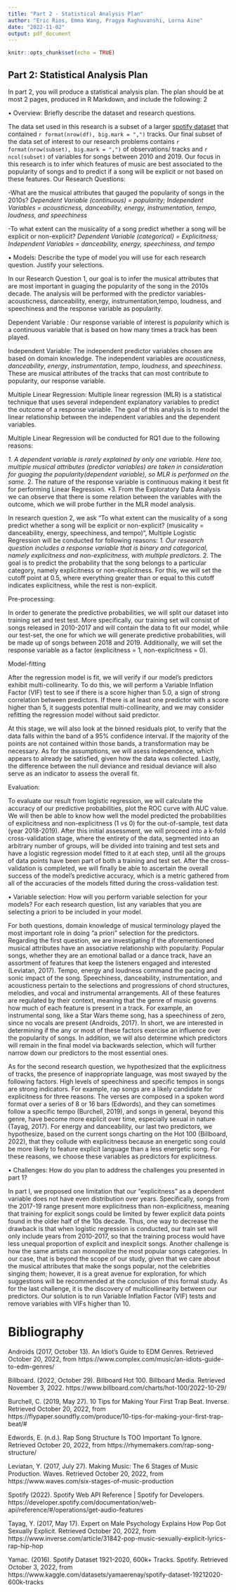 ```yaml
---
title: "Part 2 - Statistical Analysis Plan"
author: "Eric Rios, Emma Wang, Pragya Raghuvanshi, Lorna Aine"
date: "2022-11-02"
output: pdf_document
---
```


```r
knitr::opts_chunk$set(echo = TRUE)
```

## Part 2: Statistical Analysis Plan

In part 2, you will produce a statistical analysis plan. The plan should be at most 2 pages, produced in R
Markdown, and include the following:
2



• Overview: Briefly describe the dataset and research questions.

The data set used in this research is a subset of a larger [spotify dataset](https://www.kaggle.com/datasets/yamaerenay/spotify-dataset-19212020-600k-tracks) that contained `r format(nrow(df), big.mark = ",")` tracks. Our final subset of the data set of interest to our research problems contains `r format(nrow(subset), big.mark = ",")` of observations/ tracks and `r ncol(subset)` of variables for songs between 2010 and 2019.
Our focus in this research is to infer which features of music are best associated to the popularity of songs and to predict if a song will be explicit or not based on these features. Our Research Questions:

-What are the musical attributes that gauged the popularity of songs in the 2010s? 
*Dependent Variable (continuous) = popularity;*
*Independent Variables = acousticness, danceability, energy, instrumentation, tempo, loudness, and speechiness* 
 
-To what extent can the musicality of a song predict whether a song will be explicit or non-explicit? 
*Dependent Variable (categorical) = Explicitness;*
*Independent Variables = danceability, energy, speechiness, and tempo* 



• Models: Describe the type of model you will use for each research question. Justify your selections.






In our Research Question 1, our goal is to infer the musical attributes that are most important in guaging the popularity of the song in the 2010s decade. The analysis will be performed with the predictor variables- acousticness, danceability, energy, instrumentation,tempo, loudness, and speechiness and the response variable as popularity. 

Dependent Variable : Our response variable of interest is *popularity* which is a continuous variable that is based on how many times a track has been played.

Independent Variable: The independent predictor variables chosen are based on domain knowledge. The independent variables are *acousticness*, *danceability*, *energy*, *instrumentation*, *tempo*, *loudness*, and *speechiness*. These are musical attributes of the tracks that can most contribute to popularity, our response variable. 

Multiple Linear Regression: Multiple linear regression (MLR) is a statistical technique that uses several independent explanatory variables to predict the outcome of a response variable. The goal of this analysis is to model the linear relationship between the independent variables and the dependent variables.

Multiple Linear Regression will be conducted for RQ1 due to the following reasons: 

*1. A dependent variable is rarely explained by only one variable. Here too, multiple musical attributes (predictor variables) are taken in consideration for guaging the popularity(dependent variable), so MLR is performed on the same. 
*2. The nature of the response variable is continuous making it best fit for performing Linear Regression.
*3. From the Exploratory Data Analysis we can observe that there is some relation between the variables with the outcome, which we will probe further in the MLR model analysis. 







In research question 2, we ask “To what extent can the musicality of a song predict whether a song will be explicit or non-explicit? (musicality = danceability, energy, speechiness, and tempo)“, Multiple Logistic Regression will be conducted for following reasons:
*1. Our research question includes a response variable that is binary and categorical, namely explicitness and non-explicitness, with multiple predictors.
*2. The goal is to predict the probability that the song belongs to a particular category, namely explicitness or non-explicitness. For this, we will set the cutoff point at 0.5, where everything greater than or equal to this cutoff indicates explicitness, while the rest is non-explicit.

Pre-processing: 

In order to generate the predictive probabilities, we will split our dataset into training set and test test. More specifically, our training set will consist of songs released in 2010-2017 and will contain the data to fit our model, while our test-set, the one for which we will generate predictive probabilities, will be made up of songs between 2018 and 2019. Additionally, we will set the response variable as a factor (explicitness = 1, non-explicitness = 0).


Model-fitting

After the regression model is fit, we will verify if our model's predictors exhibit multi-collinearity. To do this, we will perform a Variable Inflation Factor (VIF) test to see if there is a score higher than 5.0, a sign of strong correlation between predictors. If there is at least one predictor with a score higher than 5, it suggests potential multi-collinearity, and we may consider refitting the regression model without said predictor.

At this stage, we will also look at the binned residuals plot, to verify that the data falls within the band of a 95% confidence interval. If the majority of the points are not contained within those bands, a transformation may be necessary. As for the assumptions, we will asess independence, which appears to already be satisfied, given how the data was collected. Lastly, the difference between the null deviance and residual deviance will also serve as an indicator to assess the overall fit.


Evaluation:

To evaluate our result from logistic regression, we will calculate the accuracy of our predictive probabilities, plot the ROC curve with AUC value. We will then be able to know how well the model predicted the probabilities of explicitness and non-explicitness (1 vs 0) for the out-of-sample, test data (year 2018-2019). After this initial assessment, we will proceed into a k-fold cross-validation stage, where the entirety of the data, segmented into an arbitrary number of groups, will be divided into training and test sets and have a logistic regression model fitted to it at each step, until all the groups of data points have been part of both a training and test set. After the cross-validation is completed, we will finally be able to ascertain the overall success of the model's predictive accuracy, which is a metric gathered from all of the accuracies of the models fitted during the cross-validation test. 



• Variable selection: How will you perform variable selection for your models? For each research question, list any variables that you are selecting a priori to be included in your model.

For both questions, domain knowledge of musical terminology played the most important role in doing “a priori” selection for the predictors. Regarding the first question, we are investigating if the aforementioned musical attributes have an associative relationship with popularity. Popular songs, whether they are an emotional ballad or a dance track, have an assortment of features that keep the listeners engaged and interested (Leviatan, 2017). Tempo, energy and loudness command the pacing and sonic impact of the song. Speechiness, danceability, instrumentation, and acousticness pertain to the selections and progressions of chord structures, melodies, and vocal and instrumental arrangements. All of these features are regulated by their context, meaning that the genre of music governs how much of each feature is present in a track. For example, an instrumental song, like a Star Wars theme song, has a speechiness of zero, since no vocals are present (Androids, 2017). In short, we are interested in determining if the any or most of these factors exercise an influence over the popularity of songs. In addition, we will also determine which predictors will remain in the final model via backwards selection, which will further narrow down our predictors to the most essential ones. 

As for the second research question, we hypothesized that the explicitness of tracks, the presence of inappropriate language, was most swayed by the following factors. High levels of speechiness and specific tempos in songs are strong indicators. For example, rap songs are a likely candidate for explicitness for three reasons. The verses are composed in a spoken word format over a series of 8 or 16 bars (Edwords), and they can sometimes follow a specific tempo (Burchell, 2019), and songs in general, beyond this genre, have become more explicit over time, especially sexual in nature (Tayag, 2017). For energy and danceability, our last two predictors, we hypothesize, based on the current songs charting on the Hot 100 (Billboard, 2022), that they collude with explicitness because an energetic song could be more likely to feature explicit language than a less energetic song. For these reasons, we choose these variables as predictors for explicitness.


• Challenges: How do you plan to address the challenges you presented in part 1?

In part I, we proposed one limitation that our “explicitness" as a dependent variable does not have even distribution over years. Specifically, songs from the 2017-19 range present more explicitness than non-explicitness, meaning that training for explicit songs could be limited by fewer explicit data points found in the older half of the 10s decade. Thus, one way to decrease the drawback is that when logistic regression is conducted, our train set will only include years from 2010-2017, so that the training process would have less unequal proportion of explicit and inexplicit songs. Another challenge is how the same artists can monopolize the most popular songs categories. In our case, that is beyond the scope of our study, given that we care about the musical attributes that make the songs popular, not the celebrities singing them; however, it is a great avenue for exploration, for which suggestions will be recommended at the conclusion of this formal study. As for the last challenge, it is the discovery of multicollinearity between our predictors. Our solution is to run Variable Inflation Factor (VIF) tests and remove variables with VIFs higher than 10.



\newpage

# Bibliography

Androids (2017, October 13). An Idiot’s Guide to EDM Genres. Retrieved October 20, 2022, from https://www.complex.com/music/an-idiots-guide-to-edm-genres/

Billboard. (2022, October 29). Billboard Hot 100. Billboard Media. Retrieved November 3, 2022. https://www.billboard.com/charts/hot-100/2022-10-29/

Burchell, C. (2019, May 27). 10 Tips for Making Your First Trap Beat. Inverse. Retrieved October 20, 2022, from https://flypaper.soundfly.com/produce/10-tips-for-making-your-first-trap-beat/#

Edwords, E. (n.d.). Rap Song Structure Is TOO Important To Ignore. Retrieved October 20, 2022, from https://rhymemakers.com/rap-song-structure/

Leviatan, Y. (2017, July 27). Making Music: The 6 Stages of Music Production. Waves. Retrieved October 20, 2022, from https://www.waves.com/six-stages-of-music-production

Spotify (2022). Spotify Web API Reference | Spotify for Developers. https://developer.spotify.com/documentation/web-api/reference/#/operations/get-audio-features

Tayag, Y. (2017, May 17). Expert on Male Psychology Explains How Pop Got Sexually Explicit. Retrieved October 20, 2022, from https://www.inverse.com/article/31842-pop-music-sexually-explicit-lyrics-rap-hip-hop

Yamac. (2016). Spotify Dataset 1921-2020, 600k+ Tracks. Spotify. Retrieved October 3, 2022, from https://www.kaggle.com/datasets/yamaerenay/spotify-dataset-19212020-600k-tracks
